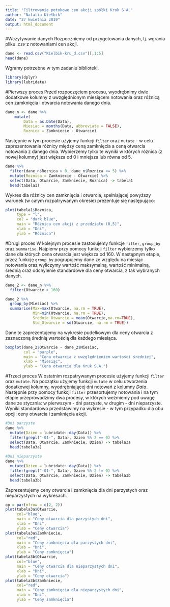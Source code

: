 ```yaml
---
title: "Filtrowanie potokowe cen akcji spółki Kruk S.A."
author: "Natalia Kiełbik"
date: "27 kwietnia 2019"
output: html_document
---
```


#Wczytywanie danych
Rozpoczniemy od przygotowania danych, tj. wgrania pliku *.csv* z notowaniami cen akcji.
```r
dane <- read.csv("Kielbik-kru_d.csv")[,1:5]
head(dane)
```

Wgramy potrzebne w tym zadaniu biblioteki.
```r
library(dplyr)
library(lubridate)
```

#Pierwszy proces
Przed rozpoczęciem procesu, wyodrębnimy dwie dodatkowe kolumny z uwzględnionym miesiącem notowania oraz różnicą cen zamknięcia i otwarcia notowania danego dnia.
```r
dane_n <- dane %>%
    mutate(
        Data = as.Date(Data),
        Miesiac = months(Data, abbreviate = FALSE),
        Roznica = Zamkniecie - Otwarcie)
```

Następnie w tym procesie użyjemy funkcji `filter` oraz `mutate` - w celu zaprezentowania różnicy między ceną zamknięcia a ceną otwarcia notowania z danego dnia. Wybierzemy tylko te wyniki w których różnica (z nowej kolumny) jest większa od 0 i mniejsza lub równa od 5. 
```r
dane %>%
  filter(dane_n$Roznica > 0, dane_n$Roznica <= 5) %>%
  mutate(Roznica = Zamkniecie - Otwarcie) %>%
  select(Data, Otwarcie, Zamkniecie, Roznica) -> tabela1
  head(tabela1)
```

Wykres dla różnicy cen zamknięcia i otwarcia, spełniającej powyższy warunek (w całym rozpatrywanym okresie) prezentuje się następująco:
```r
plot(tabela1$Roznica,
     type = "l",
     col = "dark blue",
     main = "Różnica cen akcji z przedziału (0,5]",
     xlab = "Dni",
     ylab = "Różnica")
```


#Drugi proces
W kolejnym procesie zastosujemy funkcje `filter`, `group_by` oraz `summarise`.
Najpierw przy pomocy funkcji `filter` wybierzemy tylko dane dla których cena otwarcia jest większa od 160. 
W następnym etapie, przez funkcję `group_by` pogrupujemy dane ze względu na miesiąc notowania oraz wyliczymy wartość maksymalną, wartość minimalną, średnią oraz odchylenie standardowe dla ceny otwarcia, z tak wybranych danych.
```r
dane_2 <- dane_n %>%
  filter(Otwarcie > 160) 

dane_2 %>%
  group_by(Miesiac) %>%
  summarise(Max=max(Otwarcie, na.rm = TRUE),
            Min=min(Otwarcie, na.rm = TRUE),
            Srednie_Otwarcie = mean(Otwarcie,na.rm=TRUE), 
            Std_Otwarcie = sd(Otwarcie, na.rm = TRUE)) 
```

Dane te zaprezentujemy na wykresie pudełkowym dla ceny otwarcia z zaznaczoną średnią wartością dla każdego miesiąca. 

```r
boxplot(dane_2$Otwarcie ~ dane_2$Miesiac,
        col = "purple",
        main = "Cena otwarcia z uwzględnieniem wartości średniej",
        xlab = "Miesiąc",
        ylab = "Cena otwarcia dla Kruk S.A.")
```


#Trzeci proces
W ostatnim rozpatrywanym procesie użyjemy funkcji `filter` oraz `mutate`.
Na początku użyjemy funkcji `mutate` w celu utworzenia dodatkowej kolumny, wyodrębniającej dni notowań z kolumny *Data*. Następnie przy pomocy funkcji `filter` przesortujemy notowania i na tym etapie przeprowadzimy dwa procesy, w których weźmiemy pod uwagę dane ze stycznia: w pierwszym - dni parzyste, w drugim - dni nieparzyste.
Wyniki standardowo przedstawimy na wykresie - w tym przypadku dla obu opcji: ceny otwarcia i zamknięcia akcji.  
```r
#Dni parzyste
dane %>%
  mutate(Dzien = lubridate::day(Data)) %>%
  filter(grepl("-01-", Data), Dzien %% 2 == 0) %>%
  select(Data, Otwarcie, Zamkniecie, Dzien) -> tabela3a
  head(tabela3a)
  
#Dni nieparzyste
dane %>%
  mutate(Dzien = lubridate::day(Data)) %>%
  filter(grepl("-01-", Data), Dzien %% 2 != 0) %>%
  select(Data, Otwarcie, Zamkniecie, Dzien) -> tabela3b
  head(tabela3b)
```

Zaprezentujemy ceny otwarcia i zamknięcia dla dni parzystych oraz nieparzystych na wykresach.
```r
op = par(mfrow = c(2, 2))
plot(tabela3a$Otwarcie,
     col="blue",
     main = "Ceny otwarcia dla parzystych dni",
     xlab = "Dni",
     ylab = "Ceny otwarcia")
plot(tabela3a$Zamkniecie,
     col="red",
     main = "Ceny zamknięcia dla parzystych dni",
     xlab = "Dni",
     ylab = "Ceny zamknięcia")
plot(tabela3b$Otwarcie,
     col="blue",
     main = "Ceny otwarcia dla nieparzystych dni",
     xlab = "Dni",
     ylab = "Ceny otwarcia")
plot(tabela3b$Zamkniecie,
     col="red",
     main = "Ceny zamknięcia dla nieparzystych dni",
     xlab = "Dni",
     ylab = "Ceny zamknięcia")
```
